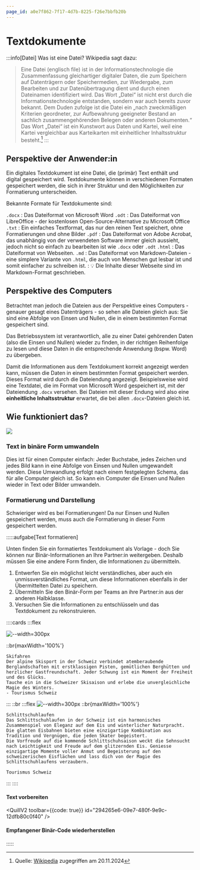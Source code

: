 ```yaml
---
page_id: a0e7f862-7f17-4d7b-8225-f26e7bbfb20b
---
```



# Textdokumente

:::info[Datei]
Was ist eine Datei? Wikipedia sagt dazu:

> Eine Datei (englisch file) ist in der Informationstechnologie die Zusammenfassung gleichartiger digitaler Daten, die zum Speichern auf Datenträgern oder Speichermedien, zur Wiedergabe, zum Bearbeiten und zur Datenübertragung dient und durch einen Dateinamen identifiziert wird.
> Das Wort „Datei“ ist nicht erst durch die Informationstechnologie entstanden, sondern war auch bereits zuvor bekannt. Dem Duden zufolge ist die Datei ein „nach zweckmäßigen Kriterien geordneter, zur Aufbewahrung geeigneter Bestand an sachlich zusammengehörenden Belegen oder anderen Dokumenten.“
> Das Wort „Datei“ ist ein Kunstwort aus Daten und Kartei, weil eine Kartei vergleichbar aus Karteikarten mit einheitlicher Inhaltsstruktur besteht.[^1]
:::

## Perspektive der Anwender:in
Ein digitales Textdokument ist eine Datei, die (primär) Text enthält und digital gespeichert wird. Textdokumente können in verschiedenen Formaten gespeichert werden, die sich in ihrer Struktur und den Möglichkeiten zur Formatierung unterscheiden.

Bekannte Formate für Textdokumente sind:

`.docx`
:  Das Dateiformat von Microsoft Word
`.odt`
: Das Dateiformat von LibreOffice - der kostenlosen Open-Source-Alternative zu Microsoft Office
`.txt`
: Ein einfaches Textformat, das nur den reinen Text speichert, ohne Formatierungen und ohne Bilder
`.pdf`
: Das Dateiformat von Adobe Acrobat, das unabhängig von der verwendeten Software immer gleich aussieht, jedoch nicht so einfach zu bearbeiten ist wie `.docx` oder `.odt`
`.html`
: Das Dateiformat von Webseiten.
`.md`
: Das Dateiformat von Markdown-Dateien - eine simplere Variante von `.html`, die auch von Menschen gut lesbar ist und somit einfacher zu schreiben ist.
: 💡 Die Inhalte dieser Webseite sind im Markdown-Format geschrieben.

## Perspektive des Computers
Betrachtet man jedoch die Dateien aus der Perspektive eines Computers - genauer gesagt eines Datenträgers - so sehen alle Dateien gleich aus: Sie sind eine Abfolge von Einsen und Nullen, die in einem bestimmten Format gespeichert sind.

Das Betriebssystem ist verantwortlich, alle zu einer Datei gehörenden Daten (also die Einsen und Nullen) wieder zu finden, in der richtigen Reihenfolge zu lesen und diese Daten in die entsprechende Anwendung (bspw. Word) zu übergeben.

Damit die Informationen aus dem Textdokument korrekt angezeigt werden kann, müssen die Daten in einem bestimmten Format gespeichert werden. Dieses Format wird durch die Dateiendung angezeigt. Beispielsweise wird eine Textdatei, die im Format von Microsoft Word gespeichert ist, mit der Dateiendung `.docx` versehen. Bei Dateien mit dieser Endung wird also eine **einheitliche Inhaltsstruktur** erwartet, die bei allen `.docx`-Dateien gleich ist.

## Wie funktioniert das?

![](./images/format-to-text.png)

### Text in binäre Form umwandeln
Dies ist für einen Computer einfach: Jeder Buchstabe, jedes Zeichen und jedes Bild kann in eine Abfolge von Einsen und Nullen umgewandelt werden. Diese Umwandlung erfolgt nach einem festgelegten Schema, das für alle Computer gleich ist. So kann ein Computer die Einsen und Nullen wieder in Text oder Bilder umwandeln.

<Text2Bin />

<Bin2Text />

### Formatierung und Darstellung
Schwieriger wird es bei Formatierungen! Da nur Einsen und Nullen gespeichert werden, muss auch die Formatierung in dieser Form gespeichert werden.

:::::aufgabe[Text formatieren]
<Answer type="state" id="102be25c-18a0-4b5b-805e-54cd406686f3" />

Unten finden Sie ein formatiertes Textdokument als Vorlage - doch Sie können nur Binär-Informationen an Ihre Partner:in weitergeben. Deshalb müssen Sie eine andere Form finden, die Informationen zu übermitteln.

1. Entwerfen Sie ein möglichst leicht verständliches, aber auch ein unmissverständliches Format, um diese Informationen ebenfalls in der Übermittelten Datei zu speichern.
2. Übermitteln Sie den Binär-Form per Teams an ihre Partner:in aus der anderen Halbklasse.
3. Versuchen Sie die Informationen zu entschlüsseln und das Textdokument zu rekonstruieren.

::::cards
<Restricted id="789635d2-d344-47ed-a765-853abb130fdf">
:::flex

![--width=300px](./images/skifahren.png)

::br{maxWidth='100%'}

```plaintext
Skifahren
Der alpine Skisport in der Schweiz verbindet atemberaubende Berglandschaften mit erstklassigen Pisten, gemütlichen Berghütten und herzlicher Gastfreundschaft. Jeder Schwung ist ein Moment der Freiheit und des Glücks. 
Tauche ein in die Schweizer Skisaison und erlebe die unvergleichliche Magie des Winters.
- Tourismus Schweiz
```

:::
</Restricted>
::br
<Restricted id="76702226-9525-48db-8c11-d145b7819c61">
:::flex
![--width=300px](./images/schlittschuhlaufen.png)
::br{maxWidth='100%'}

```plaintext
Schlittschuhlaufen
Das Schlittschuhlaufen in der Schweiz ist ein harmonisches Zusammenspiel von Eleganz auf dem Eis und winterlicher Naturpracht. Die glatten Eisbahnen bieten eine einzigartige Kombination aus Tradition und Vergnügen, die jeden Skater begeistert. 
Die Vorfreude auf die kommende Schlittschuhsaison weckt die Sehnsucht nach Leichtigkeit und Freude auf dem glitzernden Eis. Geniesse einzigartige Momente voller Anmut und Begeisterung auf den schweizerischen Eisflächen und lass dich von der Magie des Schlittschuhlaufens verzaubern.

Tourismus Schweiz
```
:::
</Restricted>
::::
#### Text vorbereiten
<QuillV2 toolbar={{code: true}} id="294265e6-09e7-480f-9e9c-12dfb80c0f40" />

#### Empfangener Binär-Code wiederherstellen
<Answer type="text" id="45e878d7-9e08-4721-9d02-790613d3a23d" />
:::::

[^1]: Quelle: [Wikipedia](https://de.wikipedia.org/wiki/Datei) zugegriffen am 20.11.2024